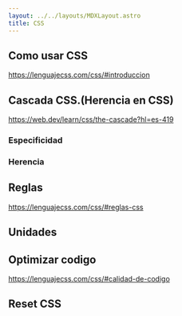 ```yaml
---
layout: ../../layouts/MDXLayout.astro
title: CSS 
---
```



## Como usar CSS
https://lenguajecss.com/css/#introduccion
## Cascada CSS.(Herencia en CSS)
https://web.dev/learn/css/the-cascade?hl=es-419

### Especificidad
### Herencia

## Reglas
https://lenguajecss.com/css/#reglas-css

## Unidades

## Optimizar codigo
https://lenguajecss.com/css/#calidad-de-codigo
 
## Reset CSS